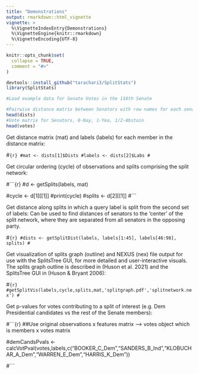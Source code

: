```yaml
---
title: "Demonstrations"
output: rmarkdown::html_vignette
vignette: >
  %\VignetteIndexEntry{Demonstrations}
  %\VignetteEngine{knitr::rmarkdown}
  %\VignetteEncoding{UTF-8}
---
```


```r
knitr::opts_chunk$set(
  collapse = TRUE,
  comment = "#>"
)
```

```r
devtools::install_github("tarachari3/SplitStats")
library(SplitStats)

#Load example data for Senate Votes in the 116th Senate

#Pairwise distance matrix between Senators with row names for each senator
head(dists)
#Vote matrix for Senators, 0-Nay, 1-Yea, 1/2-Abstain
head(votes)
```

Get distance matrix (mat) and labels (labels) for each member in the distance matrix:

#```{r}
#mat <- dists[1]$Dists
#labels <- dists[2]$Labs
#```

Get circular ordering (cycle) of observations and splits comprising the split network:

#```{r}
#d <- getSplits(labels, mat)

#cycle <- d[1][[1]]
#print(cycle)
#splits <- d[2][[1]]
#```

Get distance along splits in which a query label is split from the second set of labels:
Can be used to find distances of senators to the 'center' of the split network, where they are separated from all senators in the opposing party.

#```{r}
#dists <- getSplitDist(labels, labels[1:45], labels[46:98], splits)
#```


Get visualization of splits graph (outline) and NEXUS (nex) file output for use with the SplitsTree GUI, for more detailed and user-interactive visuals.
The splits graph outline is described in (Huson et al. 2021) and the SplitsTree GUI in (Huson & Bryant 2006):

#```{r}
#getSplitVis(labels,cycle,splits,mat,'splitgraph.pdf','splitnetwork.nex')
#```


Get p-values for votes contributing to a split of interest (e.g. Dem Presidential candidates vs the rest of the Senate members):

#```{r}
##Use original observations x features matrix --> votes object which is members x votes matrix

#demCandsPvals <- calcVotPval(votes,labels,c("BOOKER_C_Dem","SANDERS_B_Ind","KLOBUCHAR_A_Dem","WARREN_E_Dem","HARRIS_K_Dem"))

#```


